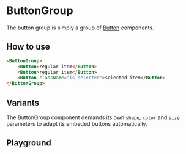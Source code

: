 
# ButtonGroup

The button group is simply a group of [Button](?path=/docs/components-button--basic) components.

## How to use

```html
<ButtonGroup>
    <Button>regular item</Button>
    <Button>regular item</Button>
    <Button className="is-selected">selected item</Button>
</ButtonGroup>
```

## Variants

The ButtonGroup component demands its own `shape`, `color` and `size` parameters to adapt its embeded buttons automatically.

<Canvas>
    <Story id="components-buttongroup--sandbox" />
</Canvas>

<Canvas>
    <Story id="components-buttongroup--variants" />
</Canvas>

## Playground

<Primary />

<ArgsTable story={PRIMARY_STORY} />

